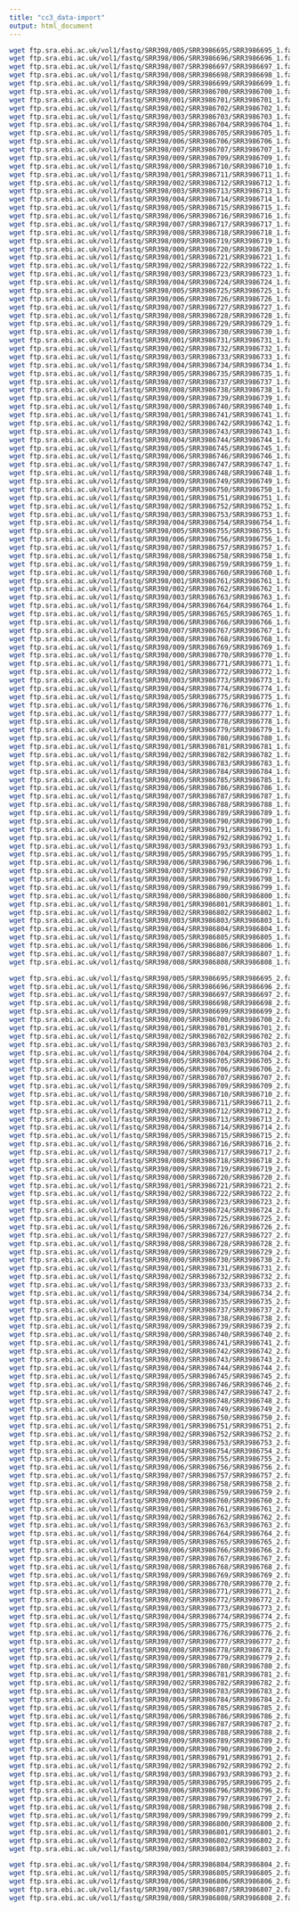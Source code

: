 ```yaml
---
title: "cc3_data-import"
output: html_document
---
```


```bash
wget ftp.sra.ebi.ac.uk/vol1/fastq/SRR398/005/SRR3986695/SRR3986695_1.fastq.gz
wget ftp.sra.ebi.ac.uk/vol1/fastq/SRR398/006/SRR3986696/SRR3986696_1.fastq.gz
wget ftp.sra.ebi.ac.uk/vol1/fastq/SRR398/007/SRR3986697/SRR3986697_1.fastq.gz
wget ftp.sra.ebi.ac.uk/vol1/fastq/SRR398/008/SRR3986698/SRR3986698_1.fastq.gz
wget ftp.sra.ebi.ac.uk/vol1/fastq/SRR398/009/SRR3986699/SRR3986699_1.fastq.gz
wget ftp.sra.ebi.ac.uk/vol1/fastq/SRR398/000/SRR3986700/SRR3986700_1.fastq.gz
wget ftp.sra.ebi.ac.uk/vol1/fastq/SRR398/001/SRR3986701/SRR3986701_1.fastq.gz
wget ftp.sra.ebi.ac.uk/vol1/fastq/SRR398/002/SRR3986702/SRR3986702_1.fastq.gz
wget ftp.sra.ebi.ac.uk/vol1/fastq/SRR398/003/SRR3986703/SRR3986703_1.fastq.gz
wget ftp.sra.ebi.ac.uk/vol1/fastq/SRR398/004/SRR3986704/SRR3986704_1.fastq.gz
wget ftp.sra.ebi.ac.uk/vol1/fastq/SRR398/005/SRR3986705/SRR3986705_1.fastq.gz
wget ftp.sra.ebi.ac.uk/vol1/fastq/SRR398/006/SRR3986706/SRR3986706_1.fastq.gz
wget ftp.sra.ebi.ac.uk/vol1/fastq/SRR398/007/SRR3986707/SRR3986707_1.fastq.gz
wget ftp.sra.ebi.ac.uk/vol1/fastq/SRR398/009/SRR3986709/SRR3986709_1.fastq.gz
wget ftp.sra.ebi.ac.uk/vol1/fastq/SRR398/000/SRR3986710/SRR3986710_1.fastq.gz
wget ftp.sra.ebi.ac.uk/vol1/fastq/SRR398/001/SRR3986711/SRR3986711_1.fastq.gz
wget ftp.sra.ebi.ac.uk/vol1/fastq/SRR398/002/SRR3986712/SRR3986712_1.fastq.gz
wget ftp.sra.ebi.ac.uk/vol1/fastq/SRR398/003/SRR3986713/SRR3986713_1.fastq.gz
wget ftp.sra.ebi.ac.uk/vol1/fastq/SRR398/004/SRR3986714/SRR3986714_1.fastq.gz
wget ftp.sra.ebi.ac.uk/vol1/fastq/SRR398/005/SRR3986715/SRR3986715_1.fastq.gz
wget ftp.sra.ebi.ac.uk/vol1/fastq/SRR398/006/SRR3986716/SRR3986716_1.fastq.gz
wget ftp.sra.ebi.ac.uk/vol1/fastq/SRR398/007/SRR3986717/SRR3986717_1.fastq.gz
wget ftp.sra.ebi.ac.uk/vol1/fastq/SRR398/008/SRR3986718/SRR3986718_1.fastq.gz
wget ftp.sra.ebi.ac.uk/vol1/fastq/SRR398/009/SRR3986719/SRR3986719_1.fastq.gz
wget ftp.sra.ebi.ac.uk/vol1/fastq/SRR398/000/SRR3986720/SRR3986720_1.fastq.gz
wget ftp.sra.ebi.ac.uk/vol1/fastq/SRR398/001/SRR3986721/SRR3986721_1.fastq.gz
wget ftp.sra.ebi.ac.uk/vol1/fastq/SRR398/002/SRR3986722/SRR3986722_1.fastq.gz
wget ftp.sra.ebi.ac.uk/vol1/fastq/SRR398/003/SRR3986723/SRR3986723_1.fastq.gz
wget ftp.sra.ebi.ac.uk/vol1/fastq/SRR398/004/SRR3986724/SRR3986724_1.fastq.gz
wget ftp.sra.ebi.ac.uk/vol1/fastq/SRR398/005/SRR3986725/SRR3986725_1.fastq.gz
wget ftp.sra.ebi.ac.uk/vol1/fastq/SRR398/006/SRR3986726/SRR3986726_1.fastq.gz
wget ftp.sra.ebi.ac.uk/vol1/fastq/SRR398/007/SRR3986727/SRR3986727_1.fastq.gz
wget ftp.sra.ebi.ac.uk/vol1/fastq/SRR398/008/SRR3986728/SRR3986728_1.fastq.gz
wget ftp.sra.ebi.ac.uk/vol1/fastq/SRR398/009/SRR3986729/SRR3986729_1.fastq.gz
wget ftp.sra.ebi.ac.uk/vol1/fastq/SRR398/000/SRR3986730/SRR3986730_1.fastq.gz
wget ftp.sra.ebi.ac.uk/vol1/fastq/SRR398/001/SRR3986731/SRR3986731_1.fastq.gz
wget ftp.sra.ebi.ac.uk/vol1/fastq/SRR398/002/SRR3986732/SRR3986732_1.fastq.gz
wget ftp.sra.ebi.ac.uk/vol1/fastq/SRR398/003/SRR3986733/SRR3986733_1.fastq.gz
wget ftp.sra.ebi.ac.uk/vol1/fastq/SRR398/004/SRR3986734/SRR3986734_1.fastq.gz
wget ftp.sra.ebi.ac.uk/vol1/fastq/SRR398/005/SRR3986735/SRR3986735_1.fastq.gz
wget ftp.sra.ebi.ac.uk/vol1/fastq/SRR398/007/SRR3986737/SRR3986737_1.fastq.gz
wget ftp.sra.ebi.ac.uk/vol1/fastq/SRR398/008/SRR3986738/SRR3986738_1.fastq.gz
wget ftp.sra.ebi.ac.uk/vol1/fastq/SRR398/009/SRR3986739/SRR3986739_1.fastq.gz
wget ftp.sra.ebi.ac.uk/vol1/fastq/SRR398/000/SRR3986740/SRR3986740_1.fastq.gz
wget ftp.sra.ebi.ac.uk/vol1/fastq/SRR398/001/SRR3986741/SRR3986741_1.fastq.gz
wget ftp.sra.ebi.ac.uk/vol1/fastq/SRR398/002/SRR3986742/SRR3986742_1.fastq.gz
wget ftp.sra.ebi.ac.uk/vol1/fastq/SRR398/003/SRR3986743/SRR3986743_1.fastq.gz
wget ftp.sra.ebi.ac.uk/vol1/fastq/SRR398/004/SRR3986744/SRR3986744_1.fastq.gz
wget ftp.sra.ebi.ac.uk/vol1/fastq/SRR398/005/SRR3986745/SRR3986745_1.fastq.gz
wget ftp.sra.ebi.ac.uk/vol1/fastq/SRR398/006/SRR3986746/SRR3986746_1.fastq.gz
wget ftp.sra.ebi.ac.uk/vol1/fastq/SRR398/007/SRR3986747/SRR3986747_1.fastq.gz
wget ftp.sra.ebi.ac.uk/vol1/fastq/SRR398/008/SRR3986748/SRR3986748_1.fastq.gz
wget ftp.sra.ebi.ac.uk/vol1/fastq/SRR398/009/SRR3986749/SRR3986749_1.fastq.gz
wget ftp.sra.ebi.ac.uk/vol1/fastq/SRR398/000/SRR3986750/SRR3986750_1.fastq.gz
wget ftp.sra.ebi.ac.uk/vol1/fastq/SRR398/001/SRR3986751/SRR3986751_1.fastq.gz
wget ftp.sra.ebi.ac.uk/vol1/fastq/SRR398/002/SRR3986752/SRR3986752_1.fastq.gz
wget ftp.sra.ebi.ac.uk/vol1/fastq/SRR398/003/SRR3986753/SRR3986753_1.fastq.gz
wget ftp.sra.ebi.ac.uk/vol1/fastq/SRR398/004/SRR3986754/SRR3986754_1.fastq.gz
wget ftp.sra.ebi.ac.uk/vol1/fastq/SRR398/005/SRR3986755/SRR3986755_1.fastq.gz
wget ftp.sra.ebi.ac.uk/vol1/fastq/SRR398/006/SRR3986756/SRR3986756_1.fastq.gz
wget ftp.sra.ebi.ac.uk/vol1/fastq/SRR398/007/SRR3986757/SRR3986757_1.fastq.gz
wget ftp.sra.ebi.ac.uk/vol1/fastq/SRR398/008/SRR3986758/SRR3986758_1.fastq.gz
wget ftp.sra.ebi.ac.uk/vol1/fastq/SRR398/009/SRR3986759/SRR3986759_1.fastq.gz
wget ftp.sra.ebi.ac.uk/vol1/fastq/SRR398/000/SRR3986760/SRR3986760_1.fastq.gz
wget ftp.sra.ebi.ac.uk/vol1/fastq/SRR398/001/SRR3986761/SRR3986761_1.fastq.gz
wget ftp.sra.ebi.ac.uk/vol1/fastq/SRR398/002/SRR3986762/SRR3986762_1.fastq.gz
wget ftp.sra.ebi.ac.uk/vol1/fastq/SRR398/003/SRR3986763/SRR3986763_1.fastq.gz
wget ftp.sra.ebi.ac.uk/vol1/fastq/SRR398/004/SRR3986764/SRR3986764_1.fastq.gz
wget ftp.sra.ebi.ac.uk/vol1/fastq/SRR398/005/SRR3986765/SRR3986765_1.fastq.gz
wget ftp.sra.ebi.ac.uk/vol1/fastq/SRR398/006/SRR3986766/SRR3986766_1.fastq.gz
wget ftp.sra.ebi.ac.uk/vol1/fastq/SRR398/007/SRR3986767/SRR3986767_1.fastq.gz
wget ftp.sra.ebi.ac.uk/vol1/fastq/SRR398/008/SRR3986768/SRR3986768_1.fastq.gz
wget ftp.sra.ebi.ac.uk/vol1/fastq/SRR398/009/SRR3986769/SRR3986769_1.fastq.gz
wget ftp.sra.ebi.ac.uk/vol1/fastq/SRR398/000/SRR3986770/SRR3986770_1.fastq.gz
wget ftp.sra.ebi.ac.uk/vol1/fastq/SRR398/001/SRR3986771/SRR3986771_1.fastq.gz
wget ftp.sra.ebi.ac.uk/vol1/fastq/SRR398/002/SRR3986772/SRR3986772_1.fastq.gz
wget ftp.sra.ebi.ac.uk/vol1/fastq/SRR398/003/SRR3986773/SRR3986773_1.fastq.gz
wget ftp.sra.ebi.ac.uk/vol1/fastq/SRR398/004/SRR3986774/SRR3986774_1.fastq.gz
wget ftp.sra.ebi.ac.uk/vol1/fastq/SRR398/005/SRR3986775/SRR3986775_1.fastq.gz
wget ftp.sra.ebi.ac.uk/vol1/fastq/SRR398/006/SRR3986776/SRR3986776_1.fastq.gz
wget ftp.sra.ebi.ac.uk/vol1/fastq/SRR398/007/SRR3986777/SRR3986777_1.fastq.gz
wget ftp.sra.ebi.ac.uk/vol1/fastq/SRR398/008/SRR3986778/SRR3986778_1.fastq.gz
wget ftp.sra.ebi.ac.uk/vol1/fastq/SRR398/009/SRR3986779/SRR3986779_1.fastq.gz
wget ftp.sra.ebi.ac.uk/vol1/fastq/SRR398/000/SRR3986780/SRR3986780_1.fastq.gz
wget ftp.sra.ebi.ac.uk/vol1/fastq/SRR398/001/SRR3986781/SRR3986781_1.fastq.gz
wget ftp.sra.ebi.ac.uk/vol1/fastq/SRR398/002/SRR3986782/SRR3986782_1.fastq.gz
wget ftp.sra.ebi.ac.uk/vol1/fastq/SRR398/003/SRR3986783/SRR3986783_1.fastq.gz
wget ftp.sra.ebi.ac.uk/vol1/fastq/SRR398/004/SRR3986784/SRR3986784_1.fastq.gz
wget ftp.sra.ebi.ac.uk/vol1/fastq/SRR398/005/SRR3986785/SRR3986785_1.fastq.gz
wget ftp.sra.ebi.ac.uk/vol1/fastq/SRR398/006/SRR3986786/SRR3986786_1.fastq.gz
wget ftp.sra.ebi.ac.uk/vol1/fastq/SRR398/007/SRR3986787/SRR3986787_1.fastq.gz
wget ftp.sra.ebi.ac.uk/vol1/fastq/SRR398/008/SRR3986788/SRR3986788_1.fastq.gz
wget ftp.sra.ebi.ac.uk/vol1/fastq/SRR398/009/SRR3986789/SRR3986789_1.fastq.gz
wget ftp.sra.ebi.ac.uk/vol1/fastq/SRR398/000/SRR3986790/SRR3986790_1.fastq.gz
wget ftp.sra.ebi.ac.uk/vol1/fastq/SRR398/001/SRR3986791/SRR3986791_1.fastq.gz
wget ftp.sra.ebi.ac.uk/vol1/fastq/SRR398/002/SRR3986792/SRR3986792_1.fastq.gz
wget ftp.sra.ebi.ac.uk/vol1/fastq/SRR398/003/SRR3986793/SRR3986793_1.fastq.gz
wget ftp.sra.ebi.ac.uk/vol1/fastq/SRR398/005/SRR3986795/SRR3986795_1.fastq.gz
wget ftp.sra.ebi.ac.uk/vol1/fastq/SRR398/006/SRR3986796/SRR3986796_1.fastq.gz
wget ftp.sra.ebi.ac.uk/vol1/fastq/SRR398/007/SRR3986797/SRR3986797_1.fastq.gz
wget ftp.sra.ebi.ac.uk/vol1/fastq/SRR398/008/SRR3986798/SRR3986798_1.fastq.gz
wget ftp.sra.ebi.ac.uk/vol1/fastq/SRR398/009/SRR3986799/SRR3986799_1.fastq.gz
wget ftp.sra.ebi.ac.uk/vol1/fastq/SRR398/000/SRR3986800/SRR3986800_1.fastq.gz
wget ftp.sra.ebi.ac.uk/vol1/fastq/SRR398/001/SRR3986801/SRR3986801_1.fastq.gz
wget ftp.sra.ebi.ac.uk/vol1/fastq/SRR398/002/SRR3986802/SRR3986802_1.fastq.gz
wget ftp.sra.ebi.ac.uk/vol1/fastq/SRR398/003/SRR3986803/SRR3986803_1.fastq.gz
wget ftp.sra.ebi.ac.uk/vol1/fastq/SRR398/004/SRR3986804/SRR3986804_1.fastq.gz
wget ftp.sra.ebi.ac.uk/vol1/fastq/SRR398/005/SRR3986805/SRR3986805_1.fastq.gz
wget ftp.sra.ebi.ac.uk/vol1/fastq/SRR398/006/SRR3986806/SRR3986806_1.fastq.gz
wget ftp.sra.ebi.ac.uk/vol1/fastq/SRR398/007/SRR3986807/SRR3986807_1.fastq.gz
wget ftp.sra.ebi.ac.uk/vol1/fastq/SRR398/008/SRR3986808/SRR3986808_1.fastq.gz
```

```bash
wget ftp.sra.ebi.ac.uk/vol1/fastq/SRR398/005/SRR3986695/SRR3986695_2.fastq.gz
wget ftp.sra.ebi.ac.uk/vol1/fastq/SRR398/006/SRR3986696/SRR3986696_2.fastq.gz
wget ftp.sra.ebi.ac.uk/vol1/fastq/SRR398/007/SRR3986697/SRR3986697_2.fastq.gz
wget ftp.sra.ebi.ac.uk/vol1/fastq/SRR398/008/SRR3986698/SRR3986698_2.fastq.gz  
wget ftp.sra.ebi.ac.uk/vol1/fastq/SRR398/009/SRR3986699/SRR3986699_2.fastq.gz  
wget ftp.sra.ebi.ac.uk/vol1/fastq/SRR398/000/SRR3986700/SRR3986700_2.fastq.gz  
wget ftp.sra.ebi.ac.uk/vol1/fastq/SRR398/001/SRR3986701/SRR3986701_2.fastq.gz  
wget ftp.sra.ebi.ac.uk/vol1/fastq/SRR398/002/SRR3986702/SRR3986702_2.fastq.gz  
wget ftp.sra.ebi.ac.uk/vol1/fastq/SRR398/003/SRR3986703/SRR3986703_2.fastq.gz  
wget ftp.sra.ebi.ac.uk/vol1/fastq/SRR398/004/SRR3986704/SRR3986704_2.fastq.gz 
wget ftp.sra.ebi.ac.uk/vol1/fastq/SRR398/005/SRR3986705/SRR3986705_2.fastq.gz  
wget ftp.sra.ebi.ac.uk/vol1/fastq/SRR398/006/SRR3986706/SRR3986706_2.fastq.gz  
wget ftp.sra.ebi.ac.uk/vol1/fastq/SRR398/007/SRR3986707/SRR3986707_2.fastq.gz  
wget ftp.sra.ebi.ac.uk/vol1/fastq/SRR398/009/SRR3986709/SRR3986709_2.fastq.gz  
wget ftp.sra.ebi.ac.uk/vol1/fastq/SRR398/000/SRR3986710/SRR3986710_2.fastq.gz  
wget ftp.sra.ebi.ac.uk/vol1/fastq/SRR398/001/SRR3986711/SRR3986711_2.fastq.gz  
wget ftp.sra.ebi.ac.uk/vol1/fastq/SRR398/002/SRR3986712/SRR3986712_2.fastq.gz  
wget ftp.sra.ebi.ac.uk/vol1/fastq/SRR398/003/SRR3986713/SRR3986713_2.fastq.gz 
wget ftp.sra.ebi.ac.uk/vol1/fastq/SRR398/004/SRR3986714/SRR3986714_2.fastq.gz 
wget ftp.sra.ebi.ac.uk/vol1/fastq/SRR398/005/SRR3986715/SRR3986715_2.fastq.gz
wget ftp.sra.ebi.ac.uk/vol1/fastq/SRR398/006/SRR3986716/SRR3986716_2.fastq.gz 
wget ftp.sra.ebi.ac.uk/vol1/fastq/SRR398/007/SRR3986717/SRR3986717_2.fastq.gz  
wget ftp.sra.ebi.ac.uk/vol1/fastq/SRR398/008/SRR3986718/SRR3986718_2.fastq.gz  
wget ftp.sra.ebi.ac.uk/vol1/fastq/SRR398/009/SRR3986719/SRR3986719_2.fastq.gz 
wget ftp.sra.ebi.ac.uk/vol1/fastq/SRR398/000/SRR3986720/SRR3986720_2.fastq.gz 
wget ftp.sra.ebi.ac.uk/vol1/fastq/SRR398/001/SRR3986721/SRR3986721_2.fastq.gz  
wget ftp.sra.ebi.ac.uk/vol1/fastq/SRR398/002/SRR3986722/SRR3986722_2.fastq.gz 
wget ftp.sra.ebi.ac.uk/vol1/fastq/SRR398/003/SRR3986723/SRR3986723_2.fastq.gz  
wget ftp.sra.ebi.ac.uk/vol1/fastq/SRR398/004/SRR3986724/SRR3986724_2.fastq.gz  
wget ftp.sra.ebi.ac.uk/vol1/fastq/SRR398/005/SRR3986725/SRR3986725_2.fastq.gz  
wget ftp.sra.ebi.ac.uk/vol1/fastq/SRR398/006/SRR3986726/SRR3986726_2.fastq.gz 
wget ftp.sra.ebi.ac.uk/vol1/fastq/SRR398/007/SRR3986727/SRR3986727_2.fastq.gz 
wget ftp.sra.ebi.ac.uk/vol1/fastq/SRR398/008/SRR3986728/SRR3986728_2.fastq.gz
wget ftp.sra.ebi.ac.uk/vol1/fastq/SRR398/009/SRR3986729/SRR3986729_2.fastq.gz  
wget ftp.sra.ebi.ac.uk/vol1/fastq/SRR398/000/SRR3986730/SRR3986730_2.fastq.gz 
wget ftp.sra.ebi.ac.uk/vol1/fastq/SRR398/001/SRR3986731/SRR3986731_2.fastq.gz  
wget ftp.sra.ebi.ac.uk/vol1/fastq/SRR398/002/SRR3986732/SRR3986732_2.fastq.gz 
wget ftp.sra.ebi.ac.uk/vol1/fastq/SRR398/003/SRR3986733/SRR3986733_2.fastq.gz  
wget ftp.sra.ebi.ac.uk/vol1/fastq/SRR398/004/SRR3986734/SRR3986734_2.fastq.gz  
wget ftp.sra.ebi.ac.uk/vol1/fastq/SRR398/005/SRR3986735/SRR3986735_2.fastq.gz 
wget ftp.sra.ebi.ac.uk/vol1/fastq/SRR398/007/SRR3986737/SRR3986737_2.fastq.gz 
wget ftp.sra.ebi.ac.uk/vol1/fastq/SRR398/008/SRR3986738/SRR3986738_2.fastq.gz 
wget ftp.sra.ebi.ac.uk/vol1/fastq/SRR398/009/SRR3986739/SRR3986739_2.fastq.gz  
wget ftp.sra.ebi.ac.uk/vol1/fastq/SRR398/000/SRR3986740/SRR3986740_2.fastq.gz  
wget ftp.sra.ebi.ac.uk/vol1/fastq/SRR398/001/SRR3986741/SRR3986741_2.fastq.gz 
wget ftp.sra.ebi.ac.uk/vol1/fastq/SRR398/002/SRR3986742/SRR3986742_2.fastq.gz 
wget ftp.sra.ebi.ac.uk/vol1/fastq/SRR398/003/SRR3986743/SRR3986743_2.fastq.gz 
wget ftp.sra.ebi.ac.uk/vol1/fastq/SRR398/004/SRR3986744/SRR3986744_2.fastq.gz  
wget ftp.sra.ebi.ac.uk/vol1/fastq/SRR398/005/SRR3986745/SRR3986745_2.fastq.gz 
wget ftp.sra.ebi.ac.uk/vol1/fastq/SRR398/006/SRR3986746/SRR3986746_2.fastq.gz 
wget ftp.sra.ebi.ac.uk/vol1/fastq/SRR398/007/SRR3986747/SRR3986747_2.fastq.gz 
wget ftp.sra.ebi.ac.uk/vol1/fastq/SRR398/008/SRR3986748/SRR3986748_2.fastq.gz
wget ftp.sra.ebi.ac.uk/vol1/fastq/SRR398/009/SRR3986749/SRR3986749_2.fastq.gz 
wget ftp.sra.ebi.ac.uk/vol1/fastq/SRR398/000/SRR3986750/SRR3986750_2.fastq.gz 
wget ftp.sra.ebi.ac.uk/vol1/fastq/SRR398/001/SRR3986751/SRR3986751_2.fastq.gz  
wget ftp.sra.ebi.ac.uk/vol1/fastq/SRR398/002/SRR3986752/SRR3986752_2.fastq.gz 
wget ftp.sra.ebi.ac.uk/vol1/fastq/SRR398/003/SRR3986753/SRR3986753_2.fastq.gz 
wget ftp.sra.ebi.ac.uk/vol1/fastq/SRR398/004/SRR3986754/SRR3986754_2.fastq.gz 
wget ftp.sra.ebi.ac.uk/vol1/fastq/SRR398/005/SRR3986755/SRR3986755_2.fastq.gz 
wget ftp.sra.ebi.ac.uk/vol1/fastq/SRR398/006/SRR3986756/SRR3986756_2.fastq.gz 
wget ftp.sra.ebi.ac.uk/vol1/fastq/SRR398/007/SRR3986757/SRR3986757_2.fastq.gz
wget ftp.sra.ebi.ac.uk/vol1/fastq/SRR398/008/SRR3986758/SRR3986758_2.fastq.gz 
wget ftp.sra.ebi.ac.uk/vol1/fastq/SRR398/009/SRR3986759/SRR3986759_2.fastq.gz 
wget ftp.sra.ebi.ac.uk/vol1/fastq/SRR398/000/SRR3986760/SRR3986760_2.fastq.gz 
wget ftp.sra.ebi.ac.uk/vol1/fastq/SRR398/001/SRR3986761/SRR3986761_2.fastq.gz  
wget ftp.sra.ebi.ac.uk/vol1/fastq/SRR398/002/SRR3986762/SRR3986762_2.fastq.gz 
wget ftp.sra.ebi.ac.uk/vol1/fastq/SRR398/003/SRR3986763/SRR3986763_2.fastq.gz 
wget ftp.sra.ebi.ac.uk/vol1/fastq/SRR398/004/SRR3986764/SRR3986764_2.fastq.gz 
wget ftp.sra.ebi.ac.uk/vol1/fastq/SRR398/005/SRR3986765/SRR3986765_2.fastq.gz 
wget ftp.sra.ebi.ac.uk/vol1/fastq/SRR398/006/SRR3986766/SRR3986766_2.fastq.gz 
wget ftp.sra.ebi.ac.uk/vol1/fastq/SRR398/007/SRR3986767/SRR3986767_2.fastq.gz
wget ftp.sra.ebi.ac.uk/vol1/fastq/SRR398/008/SRR3986768/SRR3986768_2.fastq.gz  
wget ftp.sra.ebi.ac.uk/vol1/fastq/SRR398/009/SRR3986769/SRR3986769_2.fastq.gz 
wget ftp.sra.ebi.ac.uk/vol1/fastq/SRR398/000/SRR3986770/SRR3986770_2.fastq.gz 
wget ftp.sra.ebi.ac.uk/vol1/fastq/SRR398/001/SRR3986771/SRR3986771_2.fastq.gz 
wget ftp.sra.ebi.ac.uk/vol1/fastq/SRR398/002/SRR3986772/SRR3986772_2.fastq.gz 
wget ftp.sra.ebi.ac.uk/vol1/fastq/SRR398/003/SRR3986773/SRR3986773_2.fastq.gz 
wget ftp.sra.ebi.ac.uk/vol1/fastq/SRR398/004/SRR3986774/SRR3986774_2.fastq.gz 
wget ftp.sra.ebi.ac.uk/vol1/fastq/SRR398/005/SRR3986775/SRR3986775_2.fastq.gz  
wget ftp.sra.ebi.ac.uk/vol1/fastq/SRR398/006/SRR3986776/SRR3986776_2.fastq.gz 
wget ftp.sra.ebi.ac.uk/vol1/fastq/SRR398/007/SRR3986777/SRR3986777_2.fastq.gz  
wget ftp.sra.ebi.ac.uk/vol1/fastq/SRR398/008/SRR3986778/SRR3986778_2.fastq.gz 
wget ftp.sra.ebi.ac.uk/vol1/fastq/SRR398/009/SRR3986779/SRR3986779_2.fastq.gz 
wget ftp.sra.ebi.ac.uk/vol1/fastq/SRR398/000/SRR3986780/SRR3986780_2.fastq.gz 
wget ftp.sra.ebi.ac.uk/vol1/fastq/SRR398/001/SRR3986781/SRR3986781_2.fastq.gz  
wget ftp.sra.ebi.ac.uk/vol1/fastq/SRR398/002/SRR3986782/SRR3986782_2.fastq.gz 
wget ftp.sra.ebi.ac.uk/vol1/fastq/SRR398/003/SRR3986783/SRR3986783_2.fastq.gz 
wget ftp.sra.ebi.ac.uk/vol1/fastq/SRR398/004/SRR3986784/SRR3986784_2.fastq.gz 
wget ftp.sra.ebi.ac.uk/vol1/fastq/SRR398/005/SRR3986785/SRR3986785_2.fastq.gz 
wget ftp.sra.ebi.ac.uk/vol1/fastq/SRR398/006/SRR3986786/SRR3986786_2.fastq.gz 
wget ftp.sra.ebi.ac.uk/vol1/fastq/SRR398/007/SRR3986787/SRR3986787_2.fastq.gz 
wget ftp.sra.ebi.ac.uk/vol1/fastq/SRR398/008/SRR3986788/SRR3986788_2.fastq.gz 
wget ftp.sra.ebi.ac.uk/vol1/fastq/SRR398/009/SRR3986789/SRR3986789_2.fastq.gz 
wget ftp.sra.ebi.ac.uk/vol1/fastq/SRR398/000/SRR3986790/SRR3986790_2.fastq.gz 
wget ftp.sra.ebi.ac.uk/vol1/fastq/SRR398/001/SRR3986791/SRR3986791_2.fastq.gz  
wget ftp.sra.ebi.ac.uk/vol1/fastq/SRR398/002/SRR3986792/SRR3986792_2.fastq.gz 
wget ftp.sra.ebi.ac.uk/vol1/fastq/SRR398/003/SRR3986793/SRR3986793_2.fastq.gz 
wget ftp.sra.ebi.ac.uk/vol1/fastq/SRR398/005/SRR3986795/SRR3986795_2.fastq.gz 
wget ftp.sra.ebi.ac.uk/vol1/fastq/SRR398/006/SRR3986796/SRR3986796_2.fastq.gz 
wget ftp.sra.ebi.ac.uk/vol1/fastq/SRR398/007/SRR3986797/SRR3986797_2.fastq.gz 
wget ftp.sra.ebi.ac.uk/vol1/fastq/SRR398/008/SRR3986798/SRR3986798_2.fastq.gz 
wget ftp.sra.ebi.ac.uk/vol1/fastq/SRR398/009/SRR3986799/SRR3986799_2.fastq.gz 
wget ftp.sra.ebi.ac.uk/vol1/fastq/SRR398/000/SRR3986800/SRR3986800_2.fastq.gz 
wget ftp.sra.ebi.ac.uk/vol1/fastq/SRR398/001/SRR3986801/SRR3986801_2.fastq.gz 
wget ftp.sra.ebi.ac.uk/vol1/fastq/SRR398/002/SRR3986802/SRR3986802_2.fastq.gz 
wget ftp.sra.ebi.ac.uk/vol1/fastq/SRR398/003/SRR3986803/SRR3986803_2.fastq.gz 
```
```bash
wget ftp.sra.ebi.ac.uk/vol1/fastq/SRR398/004/SRR3986804/SRR3986804_2.fastq.gz 
wget ftp.sra.ebi.ac.uk/vol1/fastq/SRR398/005/SRR3986805/SRR3986805_2.fastq.gz 
wget ftp.sra.ebi.ac.uk/vol1/fastq/SRR398/006/SRR3986806/SRR3986806_2.fastq.gz 
wget ftp.sra.ebi.ac.uk/vol1/fastq/SRR398/007/SRR3986807/SRR3986807_2.fastq.gz  
wget ftp.sra.ebi.ac.uk/vol1/fastq/SRR398/008/SRR3986808/SRR3986808_2.fastq.gz
```

